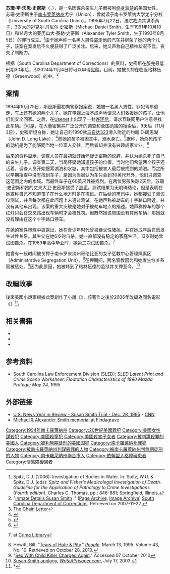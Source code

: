 {{Infobox criminal
| name   = 苏珊·史密斯（Susan Smith）
| image_name     =
| image_size     = 205px
| image_caption  = 苏珊·史密斯
| birth_date  = {{Birth date and age|1971|9|26|mf=y}}
| birth_place = [[南卡罗来纳州|南卡罗来纳州]]尤宁
| death_date  =
| death_place =
| cause          =
| alias          =
| motive         =
| charge         =
| conviction     = 两项[[谋杀罪|谋杀罪]]
| conviction_penalty        = 终身监禁
| conviction_status         = 在{{link-en|利斯惩教系统|Leath Correctional Institution}}服刑
| occupation     =
| spouse         = 大卫·史密斯<br>（1991年3月15日-1995年5月）<ref>{{cite book|last=Rekers|first=George |title=Susan Smith: Victim Or Murderer|url=https://archive.org/details/susansmithvictim00reke|publisher=Glenbridge Publishing Ltd.|year=1996|pages=[https://archive.org/details/susansmithvictim00reke/page/12 12], 16|isbn=0-944-43538-6}}</ref>
| parents        = 琳达和哈利·沃恩
| children       =
}}

'''苏珊·李·沃恩·史密斯'''（{{lang|en|'''Susan Leigh Vaughan Smith'''}}，{{bd|1971年|9月26日}}），是一名因谋杀亲生儿子而被判[[终身监禁|终身监禁]]的美国女性。苏珊·史密斯生于[[南卡罗莱纳州|南卡罗莱纳州]]尤宁（Union），曾就读于南卡罗莱纳大学尤宁分校（University of South Carolina Union）。1995年7月22日，法院裁决其谋杀两子，3岁大的迈克尔·丹尼尔·史密斯（Michael Daniel Smith，生于1991年10月10日）和14月大的亚历山大·泰勒·史密斯（Alexander Tyler Smith，生于1993年8月5日）的罪行成立。<ref name="Spitz, 2006">Spitz, D.J. (2006): Investigation of Bodies in Water. In: Spitz, W.U. & Spitz, D.J. (eds): ''Spitz and Fisher’s Medicolegal Investigation of Death. Guideline for the Application of Pathology to Crime Investigations (Fourth edition)'', Charles C. Thomas, pp.: 846-881; Springfield, Illinois.</ref>由于她声称一名黑人男性盗走他的汽车并绑架了她的两个儿子，该案在案发后不久便获得了广泛关注。后来，她又声称自己精神状况不佳，丧失了判断力。

根据{{link-en|南卡罗来纳州惩教部门|South Carolina Department of Corrections}}（South Carolina Department of Corrections）的资料，史密斯在服完最低刑期30年后，即2024年11月4日将可以申请[[假释|假释]]。目前，她被关押在临近格林伍德（Greenwood）的{{link-en|利斯惩教系统|Leath Correctional Institution}}中。<ref>"[https://sword.doc.state.sc.us/incarceratedInmateSearch/incarceratedInmateFaceSheet.do?id=00221487&youth=N&type=F Inmate Details Susan Smith] {{webarchive|url=https://www.webcitation.org/5s3Pjuosa?url=https://sword.doc.state.sc.us/incarceratedInmateSearch/incarceratedInmateFaceSheet.do?id=00221487&youth=N&type=F |date=2010-08-17 }}." ([https://www.webcitation.org/5s3Pjuosa?url=https://sword.doc.state.sc.us/incarceratedInmateSearch/incarceratedInmateFaceSheet.do?id=00221487 Page Archive], [https://www.webcitation.org/5s3PyOJnk?url=https://sword.doc.state.sc.us/incarceratedInmateSearch/picture;jsessionid=4A221F1D9B1B44439084230DD8CA6CD0 Image Archive]) [[South_Carolina_Department_of_Corrections|South Carolina Department of Corrections]]. Retrieved on 2007-11-22.</ref>

== 案情 ==
1994年10月25日，斯密斯最初向警察报案说，她被一名黑人男性{{link-en|劫车|carjacking}}，罪犯驾车逃走，车上还有她的两个儿子。她在电视上泣不成声地请求人们救援她的孩子，让他们能安全回家。之后，在[[Usenet|Usenet]]上出现了一封[[连环信|连环信]]，请求互联网用户注意寻找此车辆。<ref>[http://groups.google.com/group/alt.tasteless/msg/ca3c62844e77fe9e?dmode=source&output=gplain The Chain Letter]</ref>可是，在大量密集并广泛公开的调查和全国范围的搜索后，9天后（11月3日），史密斯坦白称，她让自己的1990款[[马自达323|马自达323]]滑入附近的约翰·D·朗恩湖（John D. Long Lake），<ref>{{Coord|34|46|26|N|81|30|52|W|type:waterbody_scale:30000}}</ref>而她的孩子被困其中，溺水身亡。<ref>{{cite article|url=http://crime.about.com/od/murder/a/susan_smith.htm|title=Susan Smith - Profile of a Child Killer|author=Charles Montaldo|access-date=2011-11-18|archive-url=https://web.archive.org/web/20110709064018/http://crime.about.com/od/murder/a/susan_smith.htm|archive-date=2011-07-09|dead-url=yes}}</ref>据称，她杀死孩子的动机是为了能够同当地一位富人交往，而后者却并没有兴趣成家立业。<ref>{{cite news | last = Kemp | first = Kathy | title = In The Arms of Angels | newspaper = Birmingham News | location = Birmingham, Alabama | date = 17 April 2005 | url = http://www.alabamapress.org/uploads/Cat%2012%20Div%20A_Feature.pdf | accessdate = <!-----7 April 2010-----> | deadurl = yes | archiveurl = https://web.archive.org/web/20110724232211/http://www.alabamapress.org/uploads/Cat%2012%20Div%20A_Feature.pdf | archivedate = 2011年7月24日 }}</ref>

后来的资料显示，调查人员在最初就开始怀疑史密斯的说辞，并认为她杀死了自己的亲生儿子。调查第二天，当局怀疑她知道孩子的位置，当时他们希望两个孩子还活着。调查人员开始搜索湖泊和水塘，其中包括被害人最后被找到的湖泊。而之所以早期搜查中没有找到车子，是因为当局认为车只会到30英尺开外，他们只调查这范围之内的水域。而最终车子在60英尺外被找到。在两位男孩失踪2天后，苏珊·史密斯和她的丈夫大卫·史密斯接受了[[测谎仪|测谎]]。测试结果为无明确结论，但是表明在她宣称自己不知道孩子在什么地方时是在撒谎。在后续的审讯中，她都接受了测谎仪测试，并且每次都在此问题上未通过测试。在她声称被劫车的十字路口附近，并没有其他车出现。该案的重大突破是她对于被劫车地点的描述。她声称停车的那个红灯只会在交叉路出现车辆时才会被处罚。但既然她说周围没有其他车辆，那她就没有理由在这个十字路口停车。

在她的案件审理中披露出，她在青少年时代曾被继父性骚扰，并在她成年后自愿发生过性关系。其生父在她6岁时自杀，她一直都没有稳定的家庭生活。13岁时她曾试图自杀。在1989年高中毕业时，她第二次试图自杀。<ref>{{cite web |url=http://www.trutv.com/library/crime/notorious_murders/famous/smith/phase_10.html |title=存档副本 |accessdate=2012-02-24 |deadurl=yes |archiveurl=https://web.archive.org/web/20111229153514/http://www.trutv.com/library/crime/notorious_murders/famous/smith/phase_10.html |archivedate=2011-12-29 }} at [[Crime_Library|Crime Library]]</ref>

她曾有一段时间被关押于南卡罗来纳州哥伦比亚的女子惩教中心管理隔离区（Administrative Segregation Unit）。<ref>Hewitt, Bill. "[http://www.people.com/people/archive/article/0,,20105269,00.html Tears of Hate & Pity]." ''[[People_(magazine)|People]]''. March 13, 1995. Volume 43, No. 10. Retrieved on October 28, 2010.</ref>在押期间，两名管教因为和她发生性关系而被惩处。<ref>"[http://abcnews.go.com/US/story?id=95630&page=1 Sex With Child Killer Charged Again]."  Accessed 07 October 2010</ref>因为此原因，她被转到了格林伍德的监狱并关押至今。<ref>[http://www.writeaprisoner.com/Template.aspx?i=z-221487 Susan Smith apology], ''[[WriteAPrisoner.com|WriteAPrisoner.com]]'', July 17, 2003.</ref>

==改編故事==
後來美國小說家{{le|理查·普萊斯 (作家)|Richard Price (writer)|理查·普萊斯}}根據此案創作了小說《{{le|自由國度 (小說)|Freedomland (novel)|自由國度}}》，該著作之後於2006年改編為同名電影《{{le|自由國度 (2006年電影)|Freedomland (film)|自由國度}}》<ref>*{{Cite video| people= Joe Ruth(導演)、Richard Price(編劇)|date=2006年2月17日|title=自由國度(Freedomland)|url=http://www.imdb.com/title/tt0349467/|medium=電影|language=en|publisher=Revolution Studios|location=New York, NY}}</ref>。

== 相关書籍 ==
*{{Cite book | last=Rekers | first=George | title=Susan Smith: Victim or Murderer | url=https://archive.org/details/susansmithvictim00reke | isbn=9780944435380 | publisher=Glenbridge Publishing |date=September 1996}}
*{{Cite book | last=Russell | first=Linda  | coauthors =Stephens, Shirley  | title=My Daughter Susan Smith | isbn=9780970107619 | publisher=Authors Book Nook |date=April 2000}}
*{{Cite book | last=Smith | first=David | title=Beyond All Reason: My Life With Susan Smith | url=https://archive.org/details/beyondallreasonm00smit | isbn=9780821752203 | publisher=Zebra |date=July 1995}}

== 参考资料 ==
*South Carolina Law Enforcement Division (SLED); ''SLED Latent Print and Crime Scene Worksheet: Floatation Characteristics of 1990 Mazda Protege; May 24, 1995''
{{Reflist}}

== 外部链接 ==
* [https://web.archive.org/web/20010413220920/http://www.cnn.com/EVENTS/year_in_review/us/smith.html U.S. News Year in Review - Susan Smith Trial - Dec. 28, 1995] - [[CNN|CNN]]
* [http://www.findagrave.com/cgi-bin/fg.cgi?page=gr&GRid=21466 Michael & Alexander Smith memorial at Findagrave]

{{Authority control}}
{{DEFAULTSORT:Smith, Susan}}
[[Category:1994年南卡羅萊納州|Category:1994年南卡羅萊納州]]
[[Category:20世紀美國罪犯|Category:20世紀美國罪犯]]
[[Category:美國女性謀殺犯|Category:美國女性謀殺犯]]
[[Category:美國殺童犯|Category:美國殺童犯]]
[[Category:美國殺害子女者|Category:美國殺害子女者]]
[[Category:被判謀殺罪的美國人|Category:被判謀殺罪的美國人]]
[[Category:被判無期徒刑的美國囚犯|Category:被判無期徒刑的美國囚犯]]
[[Category:南卡羅萊納州罪犯|Category:南卡羅萊納州罪犯]]
[[Category:被南卡羅萊納州判謀殺罪的人物|Category:被南卡羅萊納州判謀殺罪的人物]]
[[Category:被南卡羅萊納州判無期徒刑的人物|Category:被南卡羅萊納州判無期徒刑的人物]]
[[Category:南卡羅萊納州聯合市人|Category:南卡羅萊納州聯合市人]]
[[Category:依賴型人格障礙患者|Category:依賴型人格障礙患者]]
[[Category:情感障礙患者|Category:情感障礙患者]]